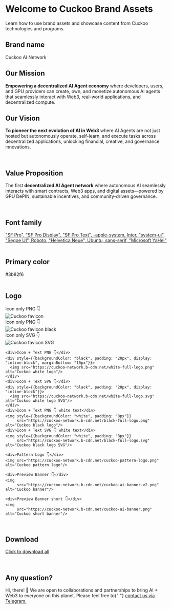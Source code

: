 # Welcome to Cuckoo Brand Assets

Learn how to use brand assets and showcase content from Cuckoo technologies and programs.

<div className="row">
  <div className="col">
    <h2 style={{margin: 0}}>Brand name</h2>
  </div>
  <div className="col">
    <p>Cuckoo AI Network</p>
  </div>
</div>

<div className="row">
  <div className="col">
    <h2 style={{margin: 0}}>Our Mission</h2>
  </div>
  <div className="col">
    <p>
      <strong>Empowering a decentralized AI Agent economy</strong> where developers, users, and GPU providers can create, own, and monetize autonomous AI agents that seamlessly interact with Web3, real-world applications, and decentralized compute.
    </p>
  </div>
</div>

<div className="row">
  <div className="col">
    <h2 style={{margin: 0}}>Our Vision</h2>
  </div>
  <div className="col">
    <p>
       <strong>To pioneer the next evolution of AI in Web3</strong> where AI Agents are not just hosted but autonomously operate, self-learn, and execute tasks across decentralized applications, unlocking financial, creative, and governance innovations.
    </p>
  </div>
</div>

<br />

<div className="row">
  <div className="col">
    <h2 style={{margin: 0}}>Value Proposition</h2>
  </div>
  <div className="col">
    <p>
      The first <strong>decentralized AI Agent network</strong> where autonomous AI seamlessly interacts with smart contracts, Web3 apps, and digital assets—powered by GPU DePIN, sustainable incentives, and community-driven governance.
    </p>
  </div>
</div>

<br />

<div className="row">
  <div className="col">
    <h2 style={{margin: 0}}>Font family</h2>
  </div>
  <div className="col">
    <a href="https://developer.apple.com/fonts/" target="_blank" rel="noopener noreferrer">
      "SF Pro", "SF Pro Display", "SF Pro Text", -apple-system, Inter,
      "system-ui", "Segoe UI", Roboto, "Helvetica Neue",
      Ubuntu, sans-serif, "Microsoft YaHei"
    </a>
  </div>
</div>

<br />

<div className="row">
  <div className="col">
    <h2 style={{margin: 0}}>Primary color</h2>
  </div>
  <div className="col">
    <div
      style={{
        width: "20px",
        height: "20px",
        backgroundColor: "#3b82f6",
        marginRight: "10px",
      }}
    ></div>
    #3b82f6
  </div>
</div>

<br />

<div className="row">
  <div className="col"><h2 style={{margin: 0}}>Logo</h2></div>
  <div className="col">
    <div>Icon only PNG 👇</div>
    <img style={{width: "48px"}} src="/img/favicon.png" alt="Cuckoo favicon"/>
    <div>Icon only PNG 👇</div>
    <img style={{width: "48px"}} src="/img/favicon-black.png" alt="Cuckoo favicon black"/>
        <div>Icon only SVG 👇</div>
        <img style={{width: "48px"}} src="/img/favicon.svg" alt="Cuckoo favicon SVG"/>

    <div>Icon + Text PNG 👇</div>
    <div style={{backgroundColor: "black", padding: "20px", display: "inline-block", marginBottom: "10px"}}>
      <img src="https://cuckoo-network.b-cdn.net/white-full-logo.png" alt="Cuckoo white logo"/>
    </div>
    <div>Icon + Text SVG 👇</div>
    <div style={{backgroundColor: "black", padding: "20px", display: "inline-block"}}>
      <img src="https://cuckoo-network.b-cdn.net/white-full-logo.svg" alt="Cuckoo white logo SVG"/>
    </div>
    <div>Icon + Text PNG 👇 white text</div>
    <img style={{backgroundColor: "white", padding: "8px"}}
         src="https://cuckoo-network.b-cdn.net/black-full-logo.png" alt="Cuckoo black logo"/>
    <div>Icon + Text SVG 👇 white text</div>
    <img style={{backgroundColor: "white", padding: "8px"}}
         src="https://cuckoo-network.b-cdn.net/black-full-logo.svg" alt="Cuckoo black logo SVG"/>

    <div>Pattern Logo 👇</div>
    <img src="https://cuckoo-network.b-cdn.net/cuckoo-pattern-logo.png" alt="Cuckoo pattern logo"/>

    <div>Preview Banner 👇</div>
    <img
         src="https://cuckoo-network.b-cdn.net/cuckoo-ai-banner-v2.png" alt="Cuckoo banner"/>

    <div>Preview Banner short 👇</div>
    <img
         src="https://cuckoo-network.b-cdn.net/cuckoo-ai-banner.png" alt="Cuckoo short banner"/>
  </div>
</div>

<br />

<div className="row">
  <div className="col">
    <h2 style={{margin: 0}}>Download</h2>
  </div>
  <div className="col">
    <p>
      <a href="https://cuckoo-network.b-cdn.net/cuckoo-brand-assets.zip">
        Click to download all
      </a>
    </p>
  </div>
</div>

<br />

<div className="row">
  <div className="col">
    <h2 style={{margin: 0}}>Any question?</h2>
  </div>
  <div className="col">
    <p>
      Hi, there! 👋 We are open to collaborations and partnerships to bring AI +
      Web3 to everyone on this planet. Please feel free to{" "}
      <a href="https://cuckoo.network/tg">contact us via Telegram.</a>
    </p>
  </div>
</div>
